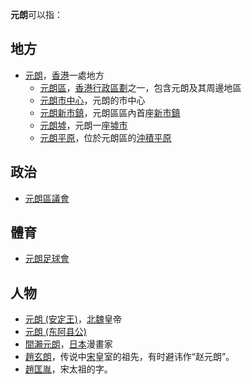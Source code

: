 '''元朗'''可以指：
== 地方 ==
* [[元朗|元朗]]，[[香港|香港]]一處地方
**[[元朗區|元朗區]]，[[香港行政區劃|香港行政區劃]]之一，包含元朗及其周邊地區
**[[元朗市中心|元朗市中心]]，元朗的市中心
**[[元朗新市鎮|元朗新市鎮]]，元朗區區內首座[[香港新市鎮|新市鎮]]
**[[元朗墟|元朗墟]]，元朗一座[[墟市|墟市]]
**[[元朗平原|元朗平原]]，位於元朗區的[[沖積平原|沖積平原]]
== 政治 ==
* [[元朗區議會|元朗區議會]]
== 體育 ==
* [[元朗足球會|元朗足球會]]
== 人物 ==
*[[元朗_(安定王)|元朗 (安定王)]]，[[北魏|北魏]]皇帝
*[[元朗_(东阿县公)|元朗 (东阿县公)]]
*[[間瀨元朗|間瀨元朗]]，[[日本|日本]]漫畫家
*[[趙玄朗|趙玄朗]]，传说中[[宋朝|宋]]皇室的祖先，有时避讳作“赵元朗”。
*[[趙匡胤|趙匡胤]]，宋太祖的字。
{{disambig|Cat=二字亞洲相關消歧義}}